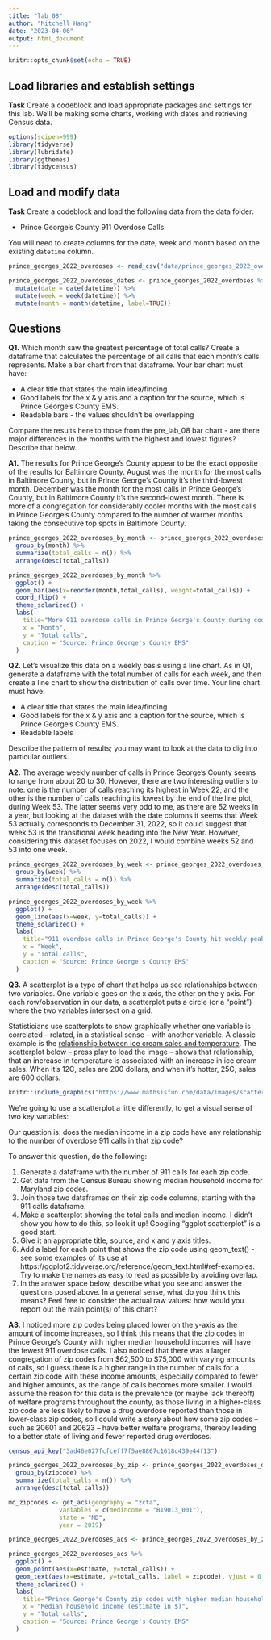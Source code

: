 ```yaml
---
title: "lab_08"
author: "Mitchell Hang"
date: "2023-04-06"
output: html_document
---
```


```r
knitr::opts_chunk$set(echo = TRUE)
```

## Load libraries and establish settings

**Task** Create a codeblock and load appropriate packages and settings for this lab. We'll be making some charts, working with dates and retrieving Census data.

```r
options(scipen=999)
library(tidyverse)
library(lubridate)
library(ggthemes)
library(tidycensus)
```


## Load and modify data

**Task** Create a codeblock and load the following data from the data folder:

* Prince George's County 911 Overdose Calls

You will need to create columns for the date, week and month based on the existing `datetime` column.

```r
prince_georges_2022_overdoses <- read_csv("data/prince_georges_2022_overdoses.csv") 

prince_georges_2022_overdoses_dates <- prince_georges_2022_overdoses %>%
  mutate(date = date(datetime)) %>%
  mutate(week = week(datetime)) %>%
  mutate(month = month(datetime, label=TRUE))
```


## Questions 

**Q1.** Which month saw the greatest percentage of total calls? Create a dataframe that calculates the percentage of all calls that each month's calls represents. Make a bar chart from that dataframe. Your bar chart must have:

* A clear title that states the main idea/finding
* Good labels for the x & y axis and a caption for the source, which is Prince George's County EMS.
* Readable bars - the values shouldn't be overlapping

Compare the results here to those from the pre_lab_08 bar chart - are there major differences in the months with the highest and lowest figures? Describe that below.

**A1.** The results for Prince George's County appear to be the exact opposite of the results for Baltimore County. August was the month for the most calls in Baltimore County, but in Prince George's County it's the third-lowest month. December was the month for the most calls in Prince George's County, but in Baltimore County it's the second-lowest month. There is more of a congregation for considerably cooler months with the most calls in Prince George's County compared to the number of warmer months taking the consecutive top spots in Baltimore County.

```r
prince_georges_2022_overdoses_by_month <- prince_georges_2022_overdoses_dates %>%
  group_by(month) %>% 
  summarize(total_calls = n()) %>% 
  arrange(desc(total_calls))

prince_georges_2022_overdoses_by_month %>%
  ggplot() +
  geom_bar(aes(x=reorder(month,total_calls), weight=total_calls)) +
  coord_flip() + 
  theme_solarized() +
  labs(
    title="More 911 overdose calls in Prince George's County during cooler months",
    x = "Month",
    y = "Total calls",
    caption = "Source: Prince George's County EMS"
  )

```

**Q2.** Let's visualize this data on a weekly basis using a line chart. As in Q1, generate a dataframe with the total number of calls for each week, and then create a line chart to show the distribution of calls over time. Your line chart must have:

* A clear title that states the main idea/finding
* Good labels for the x & y axis and a caption for the source, which is Prince George's County EMS.
* Readable labels

Describe the pattern of results; you may want to look at the data to dig into particular outliers.

**A2.** The average weekly number of calls in Prince George's County seems to range from about 20 to 30. However, there are two interesting outliers to note: one is the number of calls reaching its highest in Week 22, and the other is the number of calls reaching its lowest by the end of the line plot, during Week 53. The latter seems very odd to me, as there are 52 weeks in a year, but looking at the dataset with the date columns it seems that Week 53 actually corresponds to December 31, 2022, so it could suggest that week 53 is the transitional week heading into the New Year. However, considering this dataset focuses on 2022, I would combine weeks 52 and 53 into one week.

```r
prince_georges_2022_overdoses_by_week <- prince_georges_2022_overdoses_dates %>%
  group_by(week) %>% 
  summarize(total_calls = n()) %>% 
  arrange(desc(total_calls))

prince_georges_2022_overdoses_by_week %>%
  ggplot() + 
  geom_line(aes(x=week, y=total_calls)) + 
  theme_solarized() +
  labs(
    title="911 overdose calls in Prince George's County hit weekly peak in mid-July",
    x = "Week",
    y = "Total calls",
    caption = "Source: Prince George's County EMS"
  )

```

**Q3.**  A scatterplot is a type of chart that helps us see relationships between two variables. One variable goes on the x axis, the other on the y axis.  For each row/observation in our data, a scatterplot puts a circle (or a "point") where the two variables intersect on a grid. 

Statisticians use scatterplots to show graphically whether one variable is correlated -- related, in a statistical sense -- with another variable.  A classic example is the [relationship between ice cream sales and temperature](https://www.mathsisfun.com/data/scatter-xy-plots.html). The scatterplot below -- press play to load the image -- shows that relationship, that an increase in temperature is associated with an increase in ice cream sales. When it's 12C, sales are 200 dollars, and when it's hotter, 25C, sales are 600 dollars.

```r
knitr::include_graphics("https://www.mathsisfun.com/data/images/scatter-ice-cream1.svg")
```

We're going to use a scatterplot a little differently, to get a visual sense of two key variables: 

Our question is: does the median income in a zip code have any relationship to the number of overdose 911 calls in that zip code?

To answer this question, do the following:

1. Generate a dataframe with the number of 911 calls for each zip code.
2. Get data from the Census Bureau showing median household income for Maryland zip codes.
3. Join those two dataframes on their zip code columns, starting with the 911 calls dataframe.
4. Make a scatterplot showing the total calls and median income. I didn't show you how to do this, so look it up! Googling "ggplot scatterplot" is a good start.
5. Give it an appropriate title, source, and x and y axis titles.
6. Add a label for each point that shows the zip code using geom_text() - see some examples of its use at https://ggplot2.tidyverse.org/reference/geom_text.html#ref-examples. Try to make the names as easy to read as possible by avoiding overlap.
7. In the answer space below, describe what you see and answer the questions posed above. In a general sense, what do you think this means? Feel free to consider the actual raw values: how would you report out the main point(s) of this chart?

**A3.** I noticed more zip codes being placed lower on the y-axis as the amount of income increases, so I think this means that the zip codes in Prince George's County with higher median household incomes will have the fewest 911 overdose calls. I also noticed that there was a larger congregation of zip codes from \$62,500 to \$75,000 with varying amounts of calls, so I guess there is a higher range in the number of calls for a certain zip code with these income amounts, especially compared to fewer and higher amounts, as the range of calls becomes more smaller. I would assume the reason for this data is the prevalence (or maybe lack thereoff) of welfare programs throughout the county, as those living in a higher-class zip code are less likely to have a drug overdose reported than those in lower-class zip codes, so I could write a story about how some zip codes -- such as 20601 and 20623 -- have better welfare programs, thereby leading to a better state of living and fewer reported drug overdoses.

```r
census_api_key("3ad46e027fcfceff7f5ae8867c1618c439e44f13")
```

```r
prince_georges_2022_overdoses_by_zip <- prince_georges_2022_overdoses_dates %>%
  group_by(zipcode) %>% 
  summarize(total_calls = n()) %>% 
  arrange(desc(total_calls))

md_zipcodes <- get_acs(geography = "zcta",
              variables = c(medincome = "B19013_001"),
              state = "MD",
              year = 2019)

prince_georges_2022_overdoses_acs <- prince_georges_2022_overdoses_by_zip %>% left_join(md_zipcodes, by=c('zipcode'='GEOID'))

prince_georges_2022_overdoses_acs %>%
  ggplot() + 
  geom_point(aes(x=estimate, y=total_calls)) +
  geom_text(aes(x=estimate, y=total_calls, label = zipcode), vjust = 0, nudge_y = 2, check_overlap = TRUE) +
  theme_solarized() +
  labs(
    title="Prince George's County zip codes with higher median household incomes\nhave fewest 911 overdose calls",
    x = "Median household income (estimate in $)",
    y = "Total calls",
    caption = "Source: Prince George's County EMS"
  )

```
